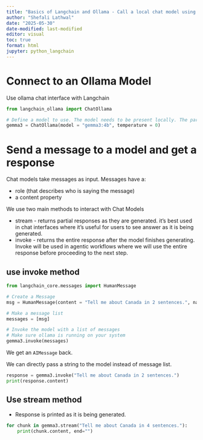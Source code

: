```yaml
---
title: "Basics of Langchain and Ollama - Call a local chat model using LangChain"
author: "Shefali Lathwal"
date: "2025-05-30"
date-modified: last-modified
editor: visual
toc: true
format: html
jupyter: python_langchain
---
```


# Connect to an Ollama Model

Use ollama chat interface with Langchain

```python
from langchain_ollama import ChatOllama

# Define a model to use. The model needs to be present locally. The parameter, temperature, sets the creativity of the model, with 0 being least creative and 1 being the most creative.
gemma3 = ChatOllama(model = "gemma3:4b", temperature = 0) 
```

# Send a message to a model and get a response

Chat models take messages as input. Messages have a:

-   role (that describes who is saying the message)
-   a content property

We use two main methods to interact with Chat Models

-   stream - returns partial responses as they are generated. it's best used in chat interfaces where it's useful for users to see answer as it is being generated.
-   invoke - returns the entire response after the model finishes generating. Invoke will be used in agentic workflows where we will use the entire response before proceeding to the next step.

## use invoke method
```python
from langchain_core.messages import HumanMessage

# Create a Message
msg = HumanMessage(content = "Tell me about Canada in 2 sentences.", name = "Shefali")

# Make a message list
messages = [msg]

# Invoke the model with a list of messages
# Make sure ollama is running on your system
gemma3.invoke(messages)
```

We get an `AIMessage` back.

We can directly pass a string to the model instead of message list.

```python
response = gemma3.invoke("Tell me about Canada in 2 sentences.")
print(response.content)
```


## Use stream method
- Response is printed as it is being generated.

```python
for chunk in gemma3.stream("Tell me about Canada in 4 sentences."):
    print(chunk.content, end="")
```



